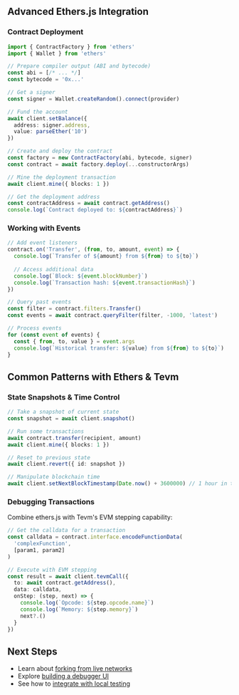 ## Advanced Ethers.js Integration

### Contract Deployment

```ts
import { ContractFactory } from 'ethers'
import { Wallet } from 'ethers'

// Prepare compiler output (ABI and bytecode)
const abi = [/* ... */]
const bytecode = '0x...'

// Get a signer
const signer = Wallet.createRandom().connect(provider)

// Fund the account
await client.setBalance({
  address: signer.address,
  value: parseEther('10')
})

// Create and deploy the contract
const factory = new ContractFactory(abi, bytecode, signer)
const contract = await factory.deploy(...constructorArgs)

// Mine the deployment transaction
await client.mine({ blocks: 1 })

// Get the deployment address
const contractAddress = await contract.getAddress()
console.log(`Contract deployed to: ${contractAddress}`)
```

### Working with Events

```ts
// Add event listeners
contract.on('Transfer', (from, to, amount, event) => {
  console.log(`Transfer of ${amount} from ${from} to ${to}`)
  
  // Access additional data
  console.log(`Block: ${event.blockNumber}`)
  console.log(`Transaction hash: ${event.transactionHash}`)
})

// Query past events
const filter = contract.filters.Transfer()
const events = await contract.queryFilter(filter, -1000, 'latest')

// Process events
for (const event of events) {
  const { from, to, value } = event.args
  console.log(`Historical transfer: ${value} from ${from} to ${to}`)
}
```

## Common Patterns with Ethers & Tevm

### State Snapshots & Time Control

```ts
// Take a snapshot of current state
const snapshot = await client.snapshot()

// Run some transactions
await contract.transfer(recipient, amount)
await client.mine({ blocks: 1 })

// Reset to previous state
await client.revert({ id: snapshot })

// Manipulate blockchain time
await client.setNextBlockTimestamp(Date.now() + 3600000) // 1 hour in the future
```

### Debugging Transactions

Combine ethers.js with Tevm's EVM stepping capability:

```ts
// Get the calldata for a transaction
const calldata = contract.interface.encodeFunctionData(
  'complexFunction',
  [param1, param2]
)

// Execute with EVM stepping
const result = await client.tevmCall({
  to: await contract.getAddress(),
  data: calldata,
  onStep: (step, next) => {
    console.log(`Opcode: ${step.opcode.name}`)
    console.log(`Memory: ${step.memory}`)
    next?.()
  }
})
```

## Next Steps

- Learn about [forking from live networks](/core/forking)
- Explore [building a debugger UI](/examples/debugger-ui)
- See how to [integrate with local testing](/examples/local-testing)